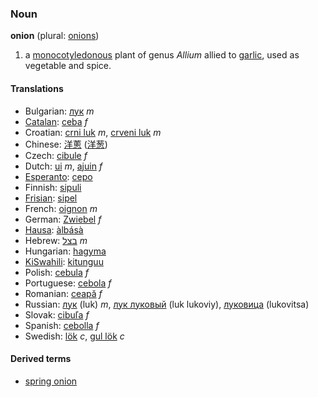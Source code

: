 ===Noun===
'''onion''' (plural: [[onions]])

# a [[monocotyledonous]] plant of genus ''Allium '' allied to [[garlic]], used as vegetable and spice.

====Translations====
*Bulgarian: [[лук]] ''m''
*[[Catalan]]: [[ceba]] ''f''
*Croatian: [[crni luk]] ''m'', [[crveni luk]] ''m''
*Chinese: [[洋蔥]] ([[洋葱]])
*Czech: [[cibule]] ''f''
*Dutch: [[ui]] ''m'', [[ajuin]] ''f''
*[[Esperanto]]: [[cepo]]
*Finnish: [[sipuli]]
*[[Frisian]]: [[sipel]]
*French: [[oignon]] ''m''
*German: [[Zwiebel]] ''f''
*[[Hausa]]: [[àlbásà]]
*Hebrew: [[בצל]] ''m''
*Hungarian: [[hagyma]] 
*[[KiSwahili]]: [[kitunguu]]
*Polish: [[cebula]] ''f''
*Portuguese: [[cebola]] ''f''
*Romanian: [[ceapă]] ''f''
*Russian: [[лук]] (luk) ''m'', [[лук луковый]] (luk lukoviy), [[луковица]] (lukovitsa)
*Slovak: [[cibuľa]] ''f''
*Spanish: [[cebolla]] ''f''
*Swedish: [[lök]] ''c'', [[gul lök]] ''c''

====Derived terms====
*[[spring onion]]